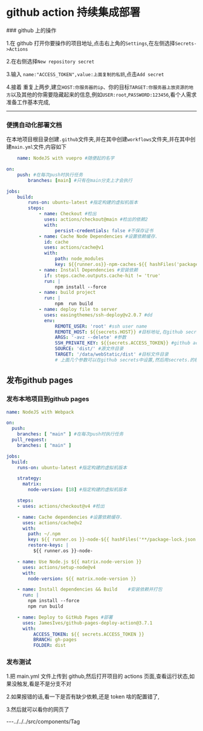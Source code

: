 
# github action 持续集成部署
<Tag tag='Git' />
### github 上的操作

1.在 github 打开你要操作的项目地址,点击右上角的`Settings`,在左侧选择`Secrets->Actions`

2.在右侧选择`New repository secret`

3.输入 `name:"ACCESS_TOKEN",value:上面复制的私钥`,点击`Add secret`

4.接着 重复上两步,建立`HOST:你服务器的ip`、你的目标`TARGET:你服务器上放资源的地方`以及其他的你需要隐藏起来的信息,例如`USER:root`,`PASSWORD:123456`,看个人需求
准备工作基本完成,

---

### 便携自动化部署文档

在本地项目根目录创建`.github`文件夹,并在其中创建`workflows`文件夹,并在其中创建`main.yml`文件,内容如下

```yaml
    name: NodeJS with vuepro #随便起的名字

on:
    push: #在每次push时执行任务
        branches: [main] #只有在main分支上才会执行

jobs:
    build:
        runs-on: ubuntu-latest #指定构建的虚拟机版本
        steps:
            - name: Checkout #检出
              uses: actions/checkout@main #检出的依赖2
              with:
                  persist-credentials: false #不保存证书
            - name: Cache Node Dependencies #设置依赖缓存.
              id: cache
              uses: actions/cache@v1
              with:
                  path: node_modules
                  key: ${{runner.os}}-npm-caches-${{ hashFiles('package-lock.json')}}
            - name: Install Dependencies #安装依赖
              if: steps.cache.outputs.cache-hit != 'true'
              run: |
                  npm install --force
            - name: build project
              run: |
                  npm  run build
            - name: deploy file to server
              uses: easingthemes/ssh-deploy@v2.0.7 #dd
              env:
                  REMOTE_USER: 'root' #ssh user name
                  REMOTE_HOST: ${{secrets.HOST}} #目标地址,在github secrets中设置
                  ARGS: '-avz --delete' #参数
                  SSH_PRIVATE_KEY: ${{secrets.ACCESS_TOKEN}} #github access token
                  SOURCE: 'dist/' #源文件目录
                  TARGET: '/data/webStatic/dist' #目标文件目录
                  # 上面几个参数可以在github secrets中设置,然后用secrets.的模式引用
```
## 发布github pages
### 发布本地项目到github pages
```yml
name: NodeJS with Webpack

on:
  push:
    branches: [ "main" ] #在每次push时执行任务
  pull_request:
    branches: [ "main" ]

jobs:
  build:
    runs-on: ubuntu-latest #指定构建的虚拟机版本

    strategy:
      matrix:
        node-version: [18] #指定构建的虚拟机版本

    steps:
    - uses: actions/checkout@v4 #检出

    - name: Cache dependencies #设置依赖缓存.
      uses: actions/cache@v2
      with:
        path: ~/.npm
        key: ${{ runner.os }}-node-${{ hashFiles('**/package-lock.json') }}
        restore-keys: |
          ${{ runner.os }}-node-

    - name: Use Node.js ${{ matrix.node-version }}
      uses: actions/setup-node@v4
      with:
        node-version: ${{ matrix.node-version }}

    - name: Install dependencies && Build    #安装依赖并打包
      run: |
        npm install --force
        npm run build

    - name: Deploy to GitHub Pages #部署
      uses: JamesIves/github-pages-deploy-action@3.7.1
      with:
          ACCESS_TOKEN: ${{ secrets.ACCESS_TOKEN }}
          BRANCH: gh-pages
          FOLDER: dist

```
### 发布测试

1.把 main.yml 文件上传到 github,然后打开项目的 actions 页面,查看运行状态,如果没触发,看是不是分支不对

2.如果报错的话,看一下是否有缺少依赖,还是 token 啥的配置错了,

3.然后就可以看你的网页了

---../../../src/components/Tag